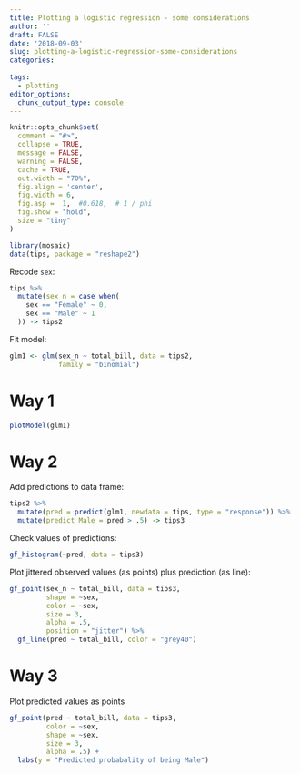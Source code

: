 ```yaml
---
title: Plotting a logistic regression - some considerations
author: ''
draft: FALSE
date: '2018-09-03'
slug: plotting-a-logistic-regression-some-considerations
categories:
  
tags:
  - plotting
editor_options: 
  chunk_output_type: console
---
```



```r
knitr::opts_chunk$set(
  comment = "#>",
  collapse = TRUE,
  message = FALSE,
  warning = FALSE,
  cache = TRUE,
  out.width = "70%",
  fig.align = 'center',
  fig.width = 6,
  fig.asp =  1,  #0.618,  # 1 / phi
  fig.show = "hold",
  size = "tiny"
)
```


```r
library(mosaic)
data(tips, package = "reshape2")
```


Recode `sex`:

```r
tips %>% 
  mutate(sex_n = case_when(
    sex == "Female" ~ 0,
    sex == "Male" ~ 1
  )) -> tips2

```


Fit model:

```r
glm1 <- glm(sex_n ~ total_bill, data = tips2,
            family = "binomial")
```


# Way 1

```r
plotModel(glm1)
```


# Way 2

Add predictions to data frame:
```r
tips2 %>% 
  mutate(pred = predict(glm1, newdata = tips, type = "response")) %>% 
  mutate(predict_Male = pred > .5) -> tips3
```


Check values of predictions:


```r
gf_histogram(~pred, data = tips3)
```


Plot jittered observed values (as points) plus prediction (as line):

```r

gf_point(sex_n ~ total_bill, data = tips3,
         shape = ~sex,
         color = ~sex,
         size = 3,
         alpha = .5,
         position = "jitter") %>% 
  gf_line(pred ~ total_bill, color = "grey40")
```



# Way 3

Plot predicted values as points

```r
gf_point(pred ~ total_bill, data = tips3,
         color = ~sex,
         shape = ~sex,
         size = 3,
         alpha = .5) +
  labs(y = "Predicted probabality of being Male")
```

